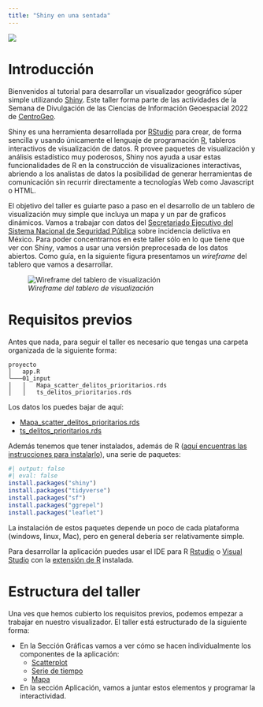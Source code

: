 ```yaml
---
title: "Shiny en una sentada"
---
```


![](img/semana.jpeg)

# Introducción{#intro}
Bienvenidos al tutorial para desarrollar un visualizador geográfico súper simple utilizando [Shiny](https://shiny.rstudio.com/). Este taller forma parte de las actividades de la Semana de Divulgación de las Ciencias de Información Geoespacial 2022 de [CentroGeo](https://www.centrogeo.org.mx/).

Shiny es una herramienta desarrollada por [RStudio](https://www.rstudio.com/) para crear, de forma sencilla y usando únicamente el lenguaje de programación [R](https://www.r-project.org/), tableros interactivos de visualización de datos. R provee paquetes de visualización y análisis estadístico muy poderosos, Shiny nos ayuda a usar estas funcionalidades de R en la construcción de visualizaciones interactivas, abriendo a los analistas de datos la posibilidad de generar herramientas de comunicación sin recurrir directamente a tecnologías Web como Javascript o HTML.

El objetivo del taller es guiarte paso a paso en el desarrollo de un tablero de visualización muy simple que incluya un mapa y un par de graficos dinámicos. Vamos a trabajar con datos del [Secretariado Ejecutivo del Sistema Nacional de Seguridad Pública](https://www.gob.mx/sesnsp) sobre incidencia delictiva en México. Para poder concentrarnos en este taller sólo en lo que tiene que ver con Shiny, vamos a usar una versión preprocesada de los datos abiertos. Como guía, en la siguiente figura presentamos un _wireframe_ del tablero que vamos a desarrollar.

![_Wireframe del tablero de visualización_](img/wireframe-shiny.png)


# Requisitos previos{#req}

Antes que nada, para seguir el taller es necesario que tengas una carpeta organizada de la siguiente forma:

```
proyecto 
│   app.R    
└───01_input
│   │   Mapa_scatter_delitos_prioritarios.rds
│   │   ts_delitos_prioritarios.rds
```

Los datos los puedes bajar de aquí:

* [Mapa_scatter_delitos_prioritarios.rds](https://www.dropbox.com/s/ucvtvdndj03de0v/Mapa_scatter_delitos_prioritarios.rds?dl=1)
* [ts_delitos_prioritarios.rds](https://www.dropbox.com/s/ozybbsa0gjd1jed/ts_delitos_prioritarios.rds?dl=1)

Además tenemos que tener instalados, además de R ([aquí encuentras las instrucciones para instalarlo](https://rstudio-education.github.io/hopr/starting.html)), una serie de paquetes:

```r
#| output: false
#| eval: false
install.packages("shiny")
install.packages("tidyverse")
install.packages("sf")
install.packages("ggrepel")
install.packages("leaflet")
```

La instalación de estos paquetes depende un poco de cada plataforma (windows, linux, Mac), pero en general debería ser relativamente simple.

Para desarrollar la aplicación puedes usar el IDE para R [Rstudio](https://www.rstudio.com/products/rstudio/) o [Visual Studio](https://code.visualstudio.com/) con la [extensión de R](https://code.visualstudio.com/docs/languages/r) instalada.


# Estructura del taller{#estructura}

Una ves que hemos cubierto los requisitos previos, podemos empezar a trabajar en nuestro visualizador. El taller está estructurado de la siguiente forma:

* En la Sección Gráficas vamos a ver cómo se hacen individualmente los componentes de la aplicación:
    * [Scatterplot](serie_tiempo.qmd)
    * [Serie de tiempo](scatter_plot.qmd)
    * [Mapa](mapa.qmd)
* En la sección Aplicación, vamos a juntar estos elementos y programar la interactividad.


